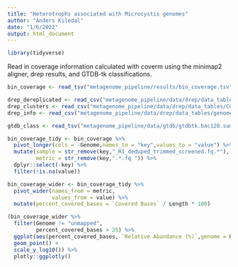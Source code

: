 ```yaml
---
title: "Heterotrophs associated with Microcystis genomes"
author: "Anders Kiledal"
date: "1/6/2022"
output: html_document
---
```


```r
library(tidyverse)
```

Read in coverage information calculated with coverm using the minimap2 aligner,
drep results, and GTDB-tk classifications.
```r
bin_coverage <- read_tsv("metagenome_pipeline/results/bin_coverage.tsv")

drep_dereplicated <- read_csv("metagenome_pipeline/data/drep/data_tables/Wdb.csv")
drep_clusters <- read_csv("metagenome_pipeline/data/drep/data_tables/Cdb.csv")
drep_info <- read_csv("metagenome_pipeline/data/drep/data_tables/genomeInformation.csv")

gtdb_class <- read_tsv("metagenome_pipeline/data/gtdb/gtdbtk.bac120.summary.tsv")
```

```r
bin_coverage_tidy <- bin_coverage %>% 
  pivot_longer(cols = -Genome,names_to = "key",values_to = "value") %>% 
  mutate(sample = str_remove(key,"_R1_deduped_trimmed_screened.fq.*"),
         metric = str_remove(key,".*.fq ")) %>% 
  dplyr::select(-key) %>% 
  filter(!is.na(value))

bin_coverage_wider <- bin_coverage_tidy %>% 
  pivot_wider(names_from = metric,
              values_from = value) %>% 
  mutate(percent_covered_bases = `Covered Bases` / Length * 100)
```


```r
(bin_coverage_wider %>% 
  filter(Genome != "unmapped",
         percent_covered_bases > 25) %>% 
  ggplot(aes(percent_covered_bases, `Relative Abundance (%)`,genome = Genome, sample = sample)) + 
  geom_point() +
  scale_y_log10()) %>% 
  plotly::ggplotly()
```


